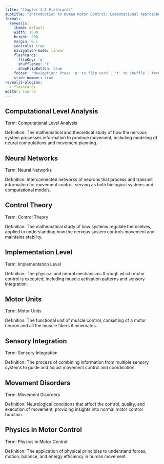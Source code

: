 ```yaml
---
title: "Chapter 1-2 Flashcards"
subtitle: "Introduction to Human Motor Control: Computational Approaches"
format:
  revealjs:
    theme: default
    width: 1600
    height: 900
    margin: 0.1
    controls: true
    navigation-mode: linear
    flashcards:
      flipKey: 'q'
      shuffleKey: 't'
      showFlipButton: true
    footer: "Navigation: Press 'q' to flip card | 't' to shuffle | Arrow keys for next/previous"
    slide-number: true
revealjs-plugins:
  - flashcards
editor: source
---
```


## Computational Level Analysis

::: {.flashcard-front}
Term: Computational Level Analysis
:::

::: {.flashcard-back}
Definition: The mathematical and theoretical study of how the nervous system processes information to produce movement, including modeling of neural computations and movement planning.
:::

## Neural Networks

::: {.flashcard-front}
Term: Neural Networks
:::

::: {.flashcard-back}
Definition: Interconnected networks of neurons that process and transmit information for movement control, serving as both biological systems and computational models.
:::

## Control Theory

::: {.flashcard-front}
Term: Control Theory
:::

::: {.flashcard-back}
Definition: The mathematical study of how systems regulate themselves, applied to understanding how the nervous system controls movement and maintains stability.
:::

## Implementation Level

::: {.flashcard-front}
Term: Implementation Level
:::

::: {.flashcard-back}
Definition: The physical and neural mechanisms through which motor control is executed, including muscle activation patterns and sensory integration.
:::

## Motor Units

::: {.flashcard-front}
Term: Motor Units
:::

::: {.flashcard-back}
Definition: The functional unit of muscle control, consisting of a motor neuron and all the muscle fibers it innervates.
:::

## Sensory Integration

::: {.flashcard-front}
Term: Sensory Integration
:::

::: {.flashcard-back}
Definition: The process of combining information from multiple sensory systems to guide and adjust movement control and coordination.
:::

## Movement Disorders

::: {.flashcard-front}
Term: Movement Disorders
:::

::: {.flashcard-back}
Definition: Neurological conditions that affect the control, quality, and execution of movement, providing insights into normal motor control function.
:::

## Physics in Motor Control

::: {.flashcard-front}
Term: Physics in Motor Control
:::

::: {.flashcard-back}
Definition: The application of physical principles to understand forces, motion, balance, and energy efficiency in human movement.
:::
